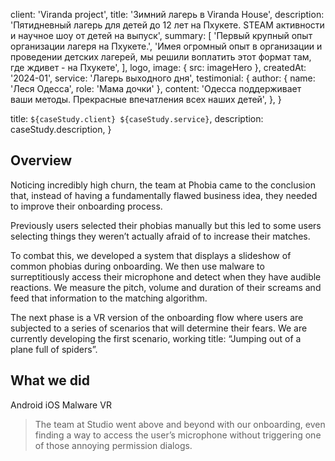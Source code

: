 
  client: 'Viranda project',
  title: 'Зимний лагерь в Viranda House',
  description:
    'Пятидневный лагерь для детей до 12 лет на Пхукете. STEAM активности и научное шоу от детей на выпуск',
  summary: [
    'Первый крупный опыт организации лагеря на Пхукете.',
    'Имея огромный опыт в организации и проведении детских лагерей, мы решили воплатить этот формат там, где ждивет - на Пхукете',
  ],
  logo,
  image: { src: imageHero },
  createdAt: '2024-01',
  service: 'Лагерь выходного дня',
  testimonial: {
    author: { name: 'Леся Одесса', role: 'Мама дочки' },
    content:
      'Одесса поддерживает ваши методы. Прекрасные впечатления всех наших детей',
  },
}

  title: `${caseStudy.client} ${caseStudy.service}`,
  description: caseStudy.description,
}

## Overview

Noticing incredibly high churn, the team at Phobia came to the conclusion that, instead of having a fundamentally flawed business idea, they needed to improve their onboarding process.

Previously users selected their phobias manually but this led to some users selecting things they weren’t actually afraid of to increase their matches.

To combat this, we developed a system that displays a slideshow of common phobias during onboarding. We then use malware to surreptitiously access their microphone and detect when they have audible reactions. We measure the pitch, volume and duration of their screams and feed that information to the matching algorithm.

The next phase is a VR version of the onboarding flow where users are subjected to a series of scenarios that will determine their fears. We are currently developing the first scenario, working title: “Jumping out of a plane full of spiders”.

## What we did

<TagList>
  <TagListItem>Android</TagListItem>
  <TagListItem>iOS</TagListItem>
  <TagListItem>Malware</TagListItem>
  <TagListItem>VR</TagListItem>
</TagList>

<Blockquote
  author={{ name: 'Jenny Wilson', role: 'CPO of Phobia' }}
  image={{ src: imageJennyWilson }}
>
  The team at Studio went above and beyond with our onboarding, even finding a
  way to access the user’s microphone without triggering one of those annoying
  permission dialogs.
</Blockquote>

<StatList>
  <StatListItem value="20%" label="Churn rate" />
  <StatListItem value="5x" label="Uninstalls" />
  <StatListItem value="2.3" label="App store rating" />
  <StatListItem value="8" label="Pending lawsuits" />
</StatList>
